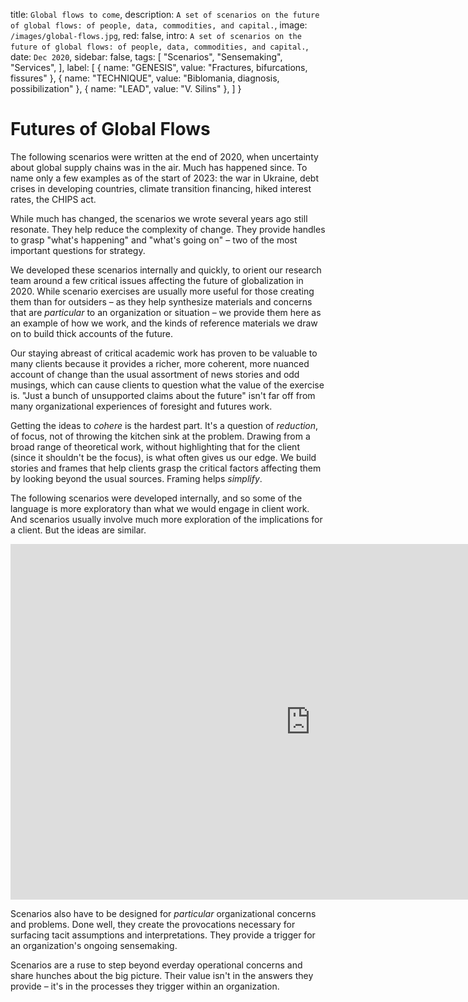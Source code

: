 
  title: `Global flows to come`,
  description: `A set of scenarios on the future of global flows: of people, data, commodities, and capital.`,
  image: `/images/global-flows.jpg`,
  red: false,
  intro: `A set of scenarios on the future of global flows: of people, data, commodities, and capital.`,
  date: `Dec 2020`,
  sidebar: false,
  tags: [
    "Scenarios",
    "Sensemaking",
    "Services",
  ],
  label: [
    {
      name: "GENESIS",
      value: "Fractures, bifurcations, fissures"
    },
    {
      name: "TECHNIQUE",
      value: "Biblomania, diagnosis, possibilization"
    },
    {
      name: "LEAD",
      value: "V. Silins"
    },
  ]
}


# Futures of Global Flows

The following scenarios were written at the end of 2020, when uncertainty about global supply chains was in the air. Much has happened since. To name only a few examples as of the start of 2023: the war in Ukraine, debt crises in developing countries, climate transition financing, hiked interest rates, the CHIPS act.

While much has changed, the scenarios we wrote several years ago still resonate. They help reduce the complexity of change. They provide handles to grasp "what's happening" and "what's going on" – two of the most important questions for strategy.

<Label meta={meta} />

We developed these scenarios internally and quickly, to orient our research team around a few critical issues affecting the future of globalization in 2020. While scenario exercises are usually more useful for those creating them than for outsiders – as they help synthesize materials and concerns that are _particular_ to an organization or situation – we provide them here as an example of how we work, and the kinds of reference materials we draw on to build thick accounts of the future.

Our staying abreast of critical academic work has proven to be valuable to many clients because it provides a richer, more coherent, more nuanced account of change than the usual assortment of news stories and odd musings, which can cause clients to question what the value of the exercise is. "Just a bunch of unsupported claims about the future" isn't far off from many organizational experiences of foresight and futures work. 

Getting the ideas to _cohere_ is the hardest part. It's a question of _reduction_, of focus, not of throwing the kitchen sink at the problem. Drawing from a broad range of theoretical work, without highlighting that for the client (since it shouldn't be the focus), is what often gives us our edge. We build stories and frames that help clients grasp the critical factors affecting them by looking beyond the usual sources. Framing helps _simplify_.

The following scenarios were developed internally, and so some of the language is more exploratory than what we would engage in client work. And scenarios usually involve much more exploration of the implications for a client. But the ideas are similar.

<iframe src="https://docs.google.com/presentation/d/e/2PACX-1vQqa60nQAceYz53EreKIY71JS6Smh5tz6fHB-YLYJqBKtxLZ7dKpNIDeVjMqsuZjQRXMalXoqm-sJON/embed?start=false&loop=false&delayms=3000" frameborder="0" width="960" height="569" allowfullscreen="true" mozallowfullscreen="true" webkitallowfullscreen="true"></iframe>

Scenarios also have to be designed for _particular_ organizational concerns and problems. Done well, they create the provocations necessary for surfacing tacit assumptions and interpretations. They provide a trigger for an organization's ongoing sensemaking. 

Scenarios are a ruse to step beyond everday operational concerns and share hunches about the big picture. Their value isn't in the answers they provide – it's in the processes they trigger within an organization. 

